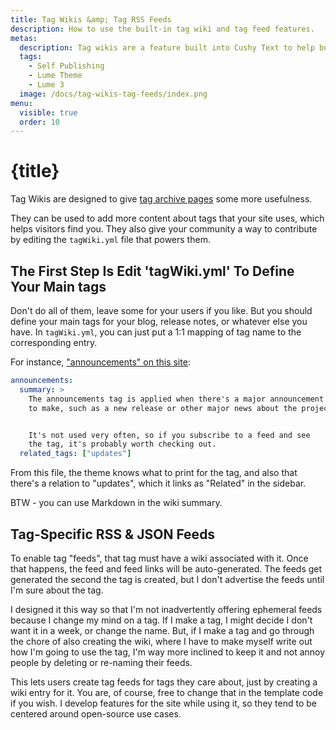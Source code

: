 ```yaml
---
title: Tag Wikis &amp; Tag RSS Feeds
description: How to use the built-in tag wiki and tag feed features.
metas:
  description: Tag wikis are a feature built into Cushy Text to help bolster collaboration, provide convenience and even bolster SEO.
  tags:
    - Self Publishing
    - Lume Theme
    - Lume 3 
  image: /docs/tag-wikis-tag-feeds/index.png
menu:
  visible: true
  order: 10
---
```


# {title}

Tag Wikis are designed to give [tag archive pages](/archive/announcements/) some more usefulness.

They can be used to add more content about tags that your site uses, which helps visitors find 
you. They also give your community a way to contribute by editing the `tagWiki.yml` file that 
powers them.

## The First Step Is Edit 'tagWiki.yml' To Define Your Main tags

Don't do all of them, leave some for your users if you like. But you should define your main 
tags for your blog, release notes, or whatever else you have. In `tagWiki.yml`, you can just 
put a 1:1 mapping of tag name to the corresponding entry. 

For instance, ["announcements" on this site](/archive/announcements/):

```yml
announcements:
  summary: >
    The announcements tag is applied when there's a major announcement
    to make, such as a new release or other major news about the project.


    It's not used very often, so if you subscribe to a feed and see
    the tag, it's probably worth checking out.
  related_tags: ["updates"]
```

From this file, the theme knows what to print for the tag, and also 
that there's a relation to "updates", which it links as "Related"
in the sidebar.

BTW - you can use Markdown in the wiki summary.

## Tag-Specific RSS & JSON Feeds

To enable tag "feeds", that tag must have a wiki associated with it. Once
that happens, the feed and feed links will be auto-generated. The feeds
get generated the second the tag is created, but I don't advertise the 
feeds until I'm sure about the tag.

I designed it this way so that I'm not inadvertently offering ephemeral
feeds because I change my mind on a tag. If I make a tag, I might
decide I don't want it in a week, or change the name. But, if I make a tag 
and go through the chore of also creating the wiki, where I have to make 
myself write out how I'm going to use the tag, I'm way more inclined to keep 
it and not annoy people by deleting or re-naming their feeds.

This lets users create tag feeds for tags they care about, just by 
creating a wiki entry for it. You are, of course, free to change that in the 
template code if you wish. I develop features for the site while using it, 
so they tend to be centered around open-source use cases.